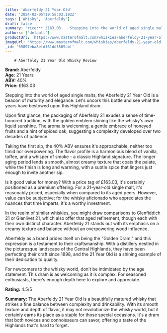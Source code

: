 ```yaml
---
title: 'Aberfeldy 21 Year Old'
date: '2024-02-05T19:58:03.192Z'
tags: ['Whisky', 'Aberfeldy']
draft: false
summary: 'rice:** £163.03    Stepping into the world of aged single malts, the Aberfeldy 21 Year Old is a beacon of maturity and elegance. L...'
authors: ['default']
productUrl: 'https://www.masterofmalt.com/whiskies/aberfeldy-21-year-old-whisky/'
imageUrl: 'https://www.masterofmalt.com/whiskies/aberfeldy-21-year-old-whisky.jpg'
_id: '65897eba8efdf61dd5509cbf'
---
```


        # Aberfeldy 21 Year Old Whisky Review

**Brand:** Aberfeldy  
**Age:** 21 Years  
**ABV:** 40%  
**Price:** £163.03

Stepping into the world of aged single malts, the Aberfeldy 21 Year Old is a beacon of maturity and elegance. Let's uncork this bottle and see what the years have bestowed upon this Highland dram.

Upon first glance, the packaging of Aberfeldy 21 exudes a sense of time-honored tradition, with the golden emblem shining like the whisky's own liquid sunshine. The aroma is welcoming, a gentle embrace of honeyed fruits and a hint of spiced oak, suggesting a complexity developed over two decades of patience.

Taking the first sip, the 40% ABV ensures it's approachable, neither too timid nor overpowering. The flavor profile is a harmonious blend of vanilla, toffee, and a whisper of smoke - a classic Highland signature. The longer aging period lends a smooth, almost creamy texture that coats the palate, while the finish is long and warming, with a subtle spice that lingers just enough to invite another sip.

Is it good value for money? With a price tag of £163.03, it's certainly positioned as a premium offering. For a 21-year-old single malt, it's reasonably priced, especially when compared to its aged peers. However, value can be subjective; for the whisky aficionado who appreciates the nuances that time imparts, it's a worthy investment.

In the realm of similar whiskies, you might draw comparisons to Glenfiddich 21 or Glenlivet 21, which also offer that aged refinement, though each with their own distinct character. Aberfeldy 21 stands out with its emphasis on a creamy texture and balance without an overpowering wood influence.

Aberfeldy as a brand prides itself on being the "Golden Dram," and this expression is a testament to their craftsmanship. With a distillery nestled in the picturesque landscape of the Central Highlands, they have been perfecting their craft since 1898, and the 21 Year Old is a shining example of their dedication to quality.

For newcomers to the whisky world, don't be intimidated by the age statement. This dram is as welcoming as it is complex. For seasoned enthusiasts, there's enough depth here to explore and appreciate.

**Rating:** 4.5/5

**Summary:** The Aberfeldy 21 Year Old is a beautifully matured whisky that strikes a fine balance between complexity and drinkability. With its smooth texture and depth of flavor, it may not revolutionize the whisky world, but it certainly earns its place as a staple for those special occasions. It's a dram that both novices and connoisseurs can savor, offering a taste of the Highlands that's hard to forget.
